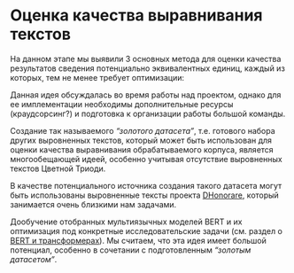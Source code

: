 # Оценка качества выравнивания текстов {#sec-about_evluation}

На данном этапе мы выявили 3 основных метода для оценки качества результатов сведения потенциально эквивалентных единиц, каждый из которых, тем не менее требует оптимизации:

:::{.callout-note collapse="true" icon=false appearance=simple title='Качественный отсмотр результатов работы моделей и элайнеров специалистами'}
Данная идея обсуждалась во время работы над проектом, однако для ее имплементации необходимы дополнительные ресурсы (краудсорсинг?) и подготовка к организации работы большой команды.
:::

:::{.callout-note collapse="true" icon=false appearance=simple title='Создание золотого датасета'}
Создание так называемого *"золотого датасета"*, т.е. готового набора других выровненных текстов, который может быть использован для оценки качества выравнивания обрабатываемого корпуса, является многообещающей идеей, особенно учитывая отсутствие выровненных текстов Цветной Триоди. 

В качестве потенциального источника создания такого датасета могут быть использованы выровненные тексты проекта [DHonorare](https://dhonorare.ru/texts/trebnik/molitvy-v-pervyy-den-posle-rozhdeniya-mladentsa), который занимается очень близкими нам задачами.  
:::

:::{.callout-note collapse="true" icon=false appearance=simple title='Дообучение моделей'}
Дообучение отобранных мультиязычных моделей BERT и их оптимизация под конкретные исследовательские задачи (см. раздел о [BERT и трансформерах](050_text_similarity.qmd#sec-about_bert)). 
Мы считаем, что эта идея имеет большой потенциал, особенно в сочетании с подготовленным *"золотым датасетом"*.
:::